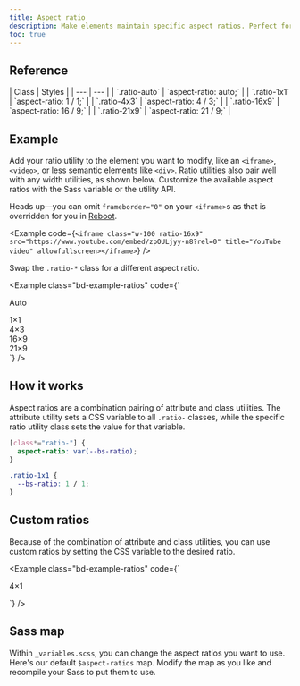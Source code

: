 ```yaml
---
title: Aspect ratio
description: Make elements maintain specific aspect ratios. Perfect for handling videos, slideshow embeds, and more based on the width of the parent.
toc: true
---
```


## Reference

<BsTable>
| Class | Styles |
| --- | --- |
| `.ratio-auto` | `aspect-ratio: auto;` |
| `.ratio-1x1` | `aspect-ratio: 1 / 1;` |
| `.ratio-4x3` | `aspect-ratio: 4 / 3;` |
| `.ratio-16x9` | `aspect-ratio: 16 / 9;` |
| `.ratio-21x9` | `aspect-ratio: 21 / 9;` |
</BsTable>

## Example

Add your ratio utility to the element you want to modify, like an `<iframe>`, `<video>`, or less semantic elements like `<div>`. Ratio utilities also pair well with any width utilities, as shown below. Customize the available aspect ratios with the Sass variable or the utility API.

Heads up—you can omit `frameborder="0"` on your `<iframe>`s as that is overridden for you in [Reboot]([[docsref:/content/reboot]]).

<Example code={`<iframe class="w-100 ratio-16x9" src="https://www.youtube.com/embed/zpOULjyy-n8?rel=0" title="YouTube video" allowfullscreen></iframe>`} />

Swap the `.ratio-*` class for a different aspect ratio.

<Example class="bd-example-ratios" code={`<div class="ratio-auto">
    <div>Auto</div>
  </div>
  <div class="w-25 ratio-1x1">
    <div>1×1</div>
  </div>
  <div class="w-50 ratio-4x3">
    <div>4×3</div>
  </div>
  <div class="w-75 ratio-16x9">
    <div>16×9</div>
  </div>
  <div class="w-100 ratio-21x9">
    <div>21×9</div>
  </div>`} />

## How it works

Aspect ratios are a combination pairing of attribute and class utilities. The attribute utility sets a CSS variable to all `.ratio-` classes, while the specific ratio utility class sets the value for that variable.

```css
[class*="ratio-"] {
  aspect-ratio: var(--bs-ratio);
}

.ratio-1x1 {
  --bs-ratio: 1 / 1;
}
```

## Custom ratios

Because of the combination of attribute and class utilities, you can use custom ratios by setting the CSS variable to the desired ratio.

<Example class="bd-example-ratios" code={`<div class="ratio-custom" style="--bs-ratio: 4 / 1;">
    <div>4×1</div>
  </div>`} />

## Sass map

Within `_variables.scss`, you can change the aspect ratios you want to use. Here's our default `$aspect-ratios` map. Modify the map as you like and recompile your Sass to put them to use.

<ScssDocs name="aspect-ratios" file="scss/_variables.scss" />
